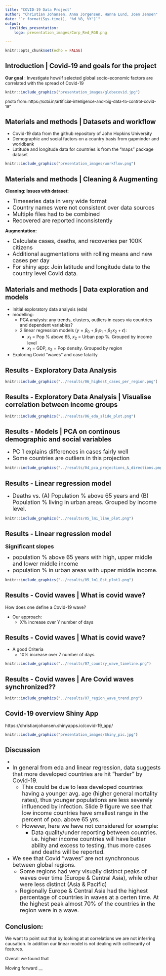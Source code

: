 ```yaml
---
title: "COVID-19 Data Project"
author: "Christian Johansen, Anna Jorgensen, Hanna Lund, Joen Jensen"
date: "`r format(Sys.time(), '%d %B, %Y')`"
output:
  ioslides_presentation:
    logo: presentation_images/Corp_Red_RGB.png

---
```


```r
knitr::opts_chunk$set(echo = FALSE)
```

## Introduction | Covid-19 and goals for the project

**Our goal** : Investigate how/if selected global socio-economic factors are correlated with the spread of Covid-19


```r
knitr::include_graphics("presentation_images/globecovid.jpg")
```
<font size="2"> photo from::https://sdbi.in/artificial-intelligence-and-big-data-to-control-covid-19"</font>

## Materials and methods | Datasets and workflow
- Covid-19 data from the github repository of John Hopkins University 
- Demographic and social factors on a country basis from gapminder and worldbank
- Latitude and longitude data for countries is from the "maps" package dataset

```r
knitr::include_graphics("presentation_images/workflow.png")
```
 
## Materials and methods | Cleaning & Augmenting

**Cleaning: Issues with dataset:**

- <font size="4">Timeseries data in very wide format</font>
- <font size="4">Country names were not consistent over data sources</font>
- <font size="4">Multiple files had to be combined</font>
- <font size="4">Recovered are reported inconsistently</font>

**Augmentation:**

- <font size="4">Calculate cases, deaths, and recoveries per 100K citizens</font>
- <font size="4">Additional augmentations with rolling means and new cases per day</font>
- <font size="4">For shiny app: Join latitude and longitude data to the country level Covid data.</font>



## Materials and methods | Data exploration and models

- Initial exploratory data analysis (eda)
- modelling:
  * PCA analysis: any trends, clusters, outliers in cases via countries and dependent variables?
  * 2 linear regression models ($y=\beta_0 + \beta_1 x_1+ \beta_2 x_2 + \epsilon$):
    +  $x_1$ = Pop % above 65, $x_2$ = Urban pop %. Grouped by income level
    +  $x_1$ = GDP, $x_2$ = Pop density. Grouped by region
    
- Exploring Covid "waves" and case fatality

## Results - Exploratory Data Analysis

```r
knitr::include_graphics("../results/06_highest_cases_per_region.png")
```

## Results - Exploratory Data Analysis | Visualise correlation between income groups

```r
knitr::include_graphics("../results/06_eda_slide_plot.png")
```


## Results - Models | PCA on continous demographic and social variables 
- <font size="4"> PC 1 explains differences in cases fairly well</font>
- <font size="4"> Some countries are outliers in this projection</font>

```r
knitr::include_graphics("../results/04_pca_projections_&_directions.png")
```

## Results - Linear regression model
- <font size="4"> Deaths vs. (A) Population % above 65 years and (B) Population % living in urban areas. Grouped by income level. </font>

```r
knitr::include_graphics("../results/05_lm1_line_plot.png")
```

## Results - Linear regression model
<font size="4"> **Significant slopes** </font>

- <font size="4">population % above 65 years with high, upper middle and lower middle income</font>
- <font size="4">population % in urban areas with upper middle income.</font>

```r
knitr::include_graphics("../results/05_lm1_Est_plot1.png")
```

## Results - Covid waves | What is covid wave?

How does one define a Covid-19 wave?

- Our approach:
  * X% increase over Y number of days

## Results - Covid waves | What is covid wave?

- A good Criteria
  * 10% increase over 7 number of days
  
```r
knitr::include_graphics("../results/07_country_wave_timeline.png")
```

## Results - Covid waves | Are Covid waves synchronized??
```r
knitr::include_graphics("../results/07_region_wave_trend.png")
```

## Covid-19 overview Shiny App

https://christianjohansen.shinyapps.io/covid-19_app/

```r
knitr::include_graphics("presentation_images/Shiny_pic.jpg")
```

## Discussion
- <font size="4"> 
- In general from eda and linear regression, data suggests that more developed countries are  hit "harder" by Covid-19. 
  * This could be due to less developed countries having a younger avg. age (higher general mortality rates), thus younger populations are less severely influenced by infection. Slide 9 figure we see that low income countries have smallest range in the percent of pop. above 65 yrs. 
  * However, here we have not considered for example:
    - Data quality/under reporting between countries. i.e. higher income countries will have better ability and excess to testing, thus more cases and deaths will be reported.
    
- We see that Covid "waves" are not synchronous between global regions. 
  * Some regions had very visually distinct peaks of waves over time (Europe & Central Asia), while other were less distinct (Asia & Pacific)
  * Regionally Europe & Central Asia had the highest percentage of countries in waves at a certen time. At the highest peak almost 70% of the countries in the region were in a wave.  </font>

 
## Conclusion: 

We want to point out that by looking at at correlations we are not inferring causation. 
In addition our linear model is not dealing with collinearity of features.

Overall we found that 

Moving forward __ 
